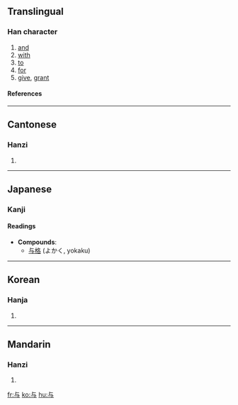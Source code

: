 {{see|與}}<!-- may be replaced by zh-forms -->

==Translingual==
===Han character===
{{Han char|rad=一|as=03|sn=4|four=2140<sub>7</sub>|canj=卜尸一 (YSM)}}
# [[and]]
# [[with]]
# [[to]]
# [[for]]
# [[give]], [[grant]]
====References====
{{Han ref|kx=0077.010|dkj=00020|dj=0154.010|hdz=10005.030|uh=4E0E|ud=19982|bh=C94F|bd=51535}}
----
==Cantonese==
===Hanzi===
{{yue-hanzi|jyut=|y=yu4, yu5 yu6}}
# {{defn|Cantonese}}
----
==Japanese==
===Kanji===
{{ja-kanji|grade=|rs=一03}}
====Readings====
{{ja-readings|on=[[よ]] (yo)|kun=[[あたえる]] (ataeru), [[くみする]] (kumisuru), [[ともに]] (tomoni)}}

* '''Compounds''':
**[[与格]] (よかく, yokaku)
----
==Korean==
===Hanja===
{{ko-hanja|hangeul=[[여]]|rv=yeo|mr=yŏ}}
# {{defn|Korean}}
----
==Mandarin==
===Hanzi===
{{cmn-hanzi|tra=與|pin=yú (yu2), yǔ (yu3), yù (yu4)|wg=yü<sup>2</sup>, yü<sup>3</sup>, yü<sup>4</sup>|y=}}
# {{defn|Mandarin}}

[[fr:与]]
[[ko:与]]
[[hu:与]]